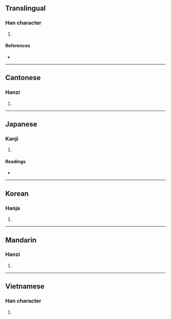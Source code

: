 {{character info/new}}
==Translingual==

===Han character===
{{Han char|rn=18|rad=刀|as=03|sn=5|four=42300|canj=DILN|ids=⿰寸刂}}

# {{defn|Han|sort=刀03}}

====References====
* {{Han ref|kx=0136.210|dkj=01870|dj=0308.010|hdz=10324.020|uh=520C|ud=21004|bh=C96B|bd=51563}}

----

==Cantonese==

===Hanzi===
{{yue-hanzi|jyut=cyun2|y=chyun2}}

# {{defn|lang=yue|sort=刀03}}

----

==Japanese==

===Kanji===
{{ja-kanji|grade=|rs=刀03}}

# {{defn|lang=ja|sort=刀03}}

====Readings====
* {{ja-readings|on=[[そん]] (son), [[せん]] (sen)|kun=[[きる]] (kiru), [[たつ]] (tatsu), [[さく]] (saku)}}

----

==Korean==

===Hanja===
{{ko-hanja|hangeul=촌|rv=chon|mr=ch'on}}

# {{defn|lang=ko|sort=刀03}}

----

==Mandarin==

===Hanzi===
{{cmn-hanzi|pin=[[cǔn]] ([[cun3]]), [[huá]] ([[hua2]]), [[huà]] ([[hua4]])|wg=ts'un<sup>3</sup>, hua<sup>2</sup>, hua<sup>4</sup>}}

# {{defn|lang=cmn|sort=刀03}}

----

==Vietnamese==

===Han character===
{{vi-hantu|[[thổn]], [[thon]]|rs=刀03}}

# {{defn|lang=vi}}